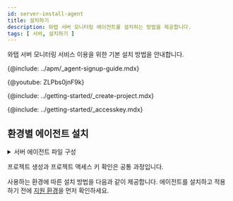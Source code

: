 ```yaml
---
id: server-install-agent
title: 설치하기
description: 와탭 서버 모니터링 에이전트를 설치하는 방법을 제공합니다.
tags: [ 서버, 설치하기 ]
---
```



와탭 서버 모니터링 서비스 이용을 위한 기본 설치 방법을 안내합니다.

{@include: ../apm/_agent-signup-guide.mdx}

{@youtube: ZLPbs0jnF9k}

{@include: ../getting-started/_create-project.mdx}

{@include: ../getting-started/_accesskey.mdx}

## 환경별 에이전트 설치

<details>
<summary>서버 에이전트 파일 구성</summary>

* **공통 파일**
    * **ChangeLog.txt**  
        에이전트 변경 내역입니다.
    * **whatap.conf**  
        서버의 데이터를 수집할 서버의 주소와 서버의 프로젝트 라이센스 키가 입력되는 파일입니다.  
* **Linux/FreeBSD**
    * **whatap_infrad**  
        데이터 수집 및 전송용 에이전트입니다.
    * **whatap_infrad.pid**  
        실행 중인 에이전트의 PID 값을 기록한 파일입니다.  
    * **VERSION**  
        현재 설치된 에이전트의 버전이 기록된 파일입니다.      
* **Windows**
    * **whatap_infra.exe**  
        데이터 수집 및 전송용 에이전트입니다.
    * **unins000.***  
        에이전트 삭제 파일입니다. 
    * **whatap.ico**  
        와탭 인프라의 아이콘 이미지입니다.                

</details>

프로젝트 생성과 프로젝트 액세스 키 확인은 공통 과정입니다. 

사용하는 환경에 따른 설치 방법을 다음과 같이 제공합니다. 에이전트를 설치하고 적용하기 전에 [지원 환경](server-spec)을 먼저 확인하세요.

<DocCardList/>

<!--
* *whatap.conf*  
    모니터링 에이전트의 설정 정보, 프로젝트 액세스 키(또는 라이선스 키), 와탭 데이터 수집 서버의 IP 정보 등을 저장하는 설정 파일입니다. 자세한 내용은 [다음 설명서](../apm/java-set-agent#기본-설정)를 참조하세요.
-->
